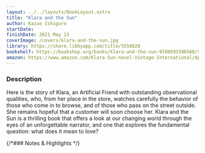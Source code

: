```yaml
---
layout: ../../layouts/BookLayout.astro
title: "Klara and the Sun"
author: Kazuo Ishiguro
startDate:
finishDate: 2021 May 13
coverImage: /covers/klara-and-the-sun.jpg
library: https://share.libbyapp.com/title/5558820
bookshelf: https://bookshop.org/books/klara-and-the-sun-9780593396568/9780593311295
amazon: https://www.amazon.com/Klara-Sun-novel-Vintage-International/dp/0593311299/
---
```


<ReadingTime
  startDate  = {frontmatter.startDate}
  finishDate = {frontmatter.finishDate}
/>

### Description
Here is the story of Klara, an Artificial Friend with outstanding observational qualities, who, from her place in the store, watches carefully the behavior of those who come in to browse, and of those who pass on the street outside. She remains hopeful that a customer will soon choose her. Klara and the Sun is a thrilling book that offers a look at our changing world through the eyes of an unforgettable narrator, and one that explores the fundamental question: what does it mean to love?

{/*### Notes & Highlights */}

<Fragment slot="buy">
  <BuyBook
    library   = {frontmatter.library}
    bookshelf = {frontmatter.bookshelf}
    amazon    = {frontmatter.amazon}
  />
</Fragment>
